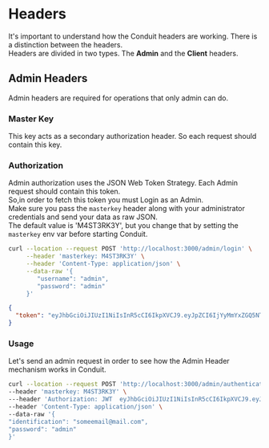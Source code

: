 # Headers

It's important to understand how the Conduit headers are working. There is a distinction between the headers.<br />
Headers are divided in two types. The **Admin** and the **Client** headers.<br />

## Admin Headers

Admin headers are required for operations that only admin can do.
### Master Key
This key acts as a secondary authorization header. So each request should contain this key.

### Authorization
Admin authorization uses the JSON Web Token Strategy. Each Admin request should contain this token.<br />
So,in order to fetch this token you must Login as an Admin.<br />
Make sure you pass the `masterkey` header along with your administrator credentials and send your data as raw JSON.<br />
The default value is 'M4ST3RK3Y', but you change that by setting the `masterkey` env var before starting Conduit.

``` bash title="POST on /admin/login"
curl --location --request POST 'http://localhost:3000/admin/login' \
     --header 'masterkey: M4ST3RK3Y' \
     --header 'Content-Type: application/json' \
     --data-raw '{
        "username": "admin",
        "password": "admin"
     }'
```
```json title="Response"
{
  "token": "eyJhbGciOiJIUzI1NiIsInR5cCI6IkpXVCJ9.eyJpZCI6IjYyMmYxZGQ5NThkZDIwMDAxNzgwNWVmYyIsImlhdCI6MTY0NzM0MjMwMiwiZXhwIjoxNjQ3NDE0MzAyfQ.trHYfxt9Wf6ohgi5PWez-dZEDaQSBBR6wu2PINveQmI"
}
```

### Usage
Let's send an admin request in order to see how the Admin Header mechanism works in Conduit.<br />

``` bash title="POST on /admin/authentication/users"
curl --location --request POST 'http://localhost:3000/admin/authentication/users' \
--header 'masterkey: M4ST3RK3Y' \
---header 'Authorization: JWT  eyJhbGciOiJIUzI1NiIsInR5cCI6IkpXVCJ9.eyJpZCI6IjYyMmYxZGQ5NThkZDIwMDAxNzgwNWVmYyIsImlhdCI6MTY0NzM0MjMwMiwiZXhwIjoxNjQ3NDE0MzAyfQ.trHYfxt9Wf6ohgi5PWez-dZEDaQSBBR6wu2PINveQmI '
--header 'Content-Type: application/json' \
--data-raw '{
"identification": "someemail@mail.com",
"password": "admin"
}'
```

